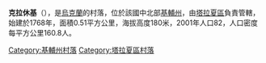 {{coord|49|35|27|N|30|19|15|E|scale:30000|display=title}}

'''克拉休基'''（{{lang-uk|Красюки}}），是[[烏克蘭|烏克蘭]]的村落，位於該國中北部[[基輔州|基輔州]]，由[[塔拉夏區|塔拉夏區]]負責管轄，始建於1768年，面積0.51平方公里，海拔高度180米，2001年人口82，人口密度每平方公里160.8人。

{{DEFAULTSORT:Красюки}}
[[Category:基輔州村落|Category:基輔州村落]]
[[Category:塔拉夏區村落|Category:塔拉夏區村落]]


{{Kiev-geo-stub}}